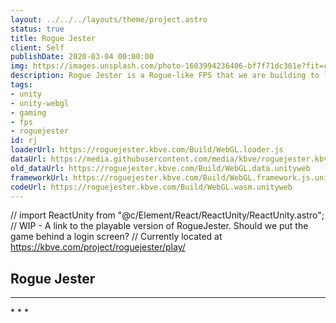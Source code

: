 ```yaml
---
layout: ../../../layouts/theme/project.astro
status: true
title: Rogue Jester
client: Self
publishDate: 2020-03-04 00:00:00
img: https://images.unsplash.com/photo-1603994236406-bf7f71dc361e?fit=crop&w=1400&h=700&q=75
description: Rogue Jester is a Rogue-like FPS that we are building to learn more about Unity.
tags:
- unity
- unity-webgl
- gaming
- fps
- roguejester
id: rj
loaderUrl: https://roguejester.kbve.com/Build/WebGL.loader.js
dataUrl: https://media.githubusercontent.com/media/kbve/roguejester.kbve.com/main/Build/WebGL.data.unityweb
old_dataUrl: https://roguejester.kbve.com/Build/WebGL.data.unityweb
frameworkUrl: https://roguejester.kbve.com/Build/WebGL.framework.js.unityweb
codeUrl: https://roguejester.kbve.com/Build/WebGL.wasm.unityweb
---
```

// import ReactUnity from "@c/Element/React/ReactUnity/ReactUnity.astro";
// WIP - A link to the playable version of RogueJester. Should we put the game behind a login screen?
// Currently located at https://kbve.com/project/roguejester/play/


## Rogue Jester
* * *

<RogueJesterJournal />
* * *
<RogueJesterAssets />
